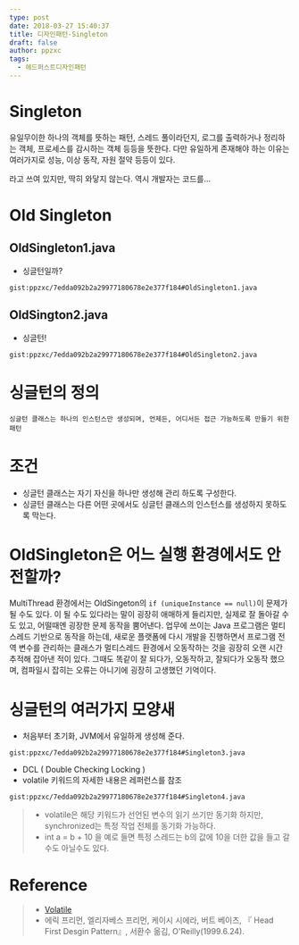 ```yaml
---
type: post
date: 2018-03-27 15:40:37
title: 디자인패턴-Singleton
draft: false
author: ppzxc
tags:
  - 헤드퍼스트디자인패턴
---
```


# Singleton

유일무이한 하나의 객체를 뜻하는 패턴, 스레드 풀이라던지, 로그를 출력하거나 정리하는 객체, 프로세스를 감시하는 객체 등등을 뜻한다. 다만 유일하게 존재해야 하는 이유는 여러가지로 성능, 이상 동작, 자원 절약 등등이 있다.

라고 쓰여 있지만, 딱히 와닿지 않는다. 역시 개발자는 코드를...

# Old Singleton

## OldSingleton1.java

- 싱글턴일까?

`gist:ppzxc/7edda092b2a29977180678e2e377f184#OldSingleton1.java`

## OldSington2.java

- 싱글턴!

`gist:ppzxc/7edda092b2a29977180678e2e377f184#OldSingleton2.java`

# 싱글턴의 정의

`싱글턴 클래스는 하나의 인스턴스만 생성되며, 언제든, 어디서든 접근 가능하도록 만들기 위한 패턴`

# 조건

- 싱글턴 클래스는 자기 자신을 하나만 생성해 관리 하도록 구성한다.
- 싱글턴 클래스는 다른 어떤 곳에서도 싱글턴 클래스의 인스턴스를 생성하지 못하도록 막는다.

# OldSingleton은 어느 실행 환경에서도 안전할까?

MultiThread 환경에서는 OldSingeton의 `if (uniqueInstance == null)`이 문제가 될 수도 있다.
이 될 수도 있다라는 말이 굉장히 애매하게 들리지만, 실제로 잘 돌아갈 수도 있고, 어떨때엔 굉장한 문제 동작을 뿜어낸다.
업무에 쓰이는 Java 프로그램은 멀티 스레드 기반으로 동작을 하는데, 새로운 플랫폼에 다시 개발을 진행하면서 프로그램 전역 변수를 관리하는 클래스가 멀티스레드 환경에서 오동작하는 것을 굉장히 오랜 시간 추적해 잡아낸 적이 있다. 그때도 똑같이 잘 되다가, 오동작하고, 잘되다가 오동작 했으며, 컴파일시 잡히는 오류는 아니기에 굉장히 고생했던 기억이다.

# 싱글턴의 여러가지 모양새

- 처음부터 초기화, JVM에서 유일하게 생성해 준다.

`gist:ppzxc/7edda092b2a29977180678e2e377f184#Singleton3.java`

- DCL ( Double Checking Locking )
- volatile 키워드의 자세한 내용은 레퍼런스를 참조

`gist:ppzxc/7edda092b2a29977180678e2e377f184#Singleton4.java`

> - volatile은 해당 키워드가 선언된 변수의 읽기 쓰기만 동기화 하지만, synchronized는 특정 작업 전체를 동기화 가능하다.
> - int a = b + 10 을 예로 들면 특정 스레드는 b의 값에 10을 더한 값을 들고 갈 수도 아닐수도 있다.

# Reference

> - [Volatile](http://blog.javarouka.me/2012/04/volatile-keyword-in-java.html)
> - 에릭 프리먼, 엘리자베스 프리먼, 케이시 시에라, 버트 베이츠, 『 Head First Desgin Pattern』, 서환수 옮김, O'Reilly(1999.6.24).
